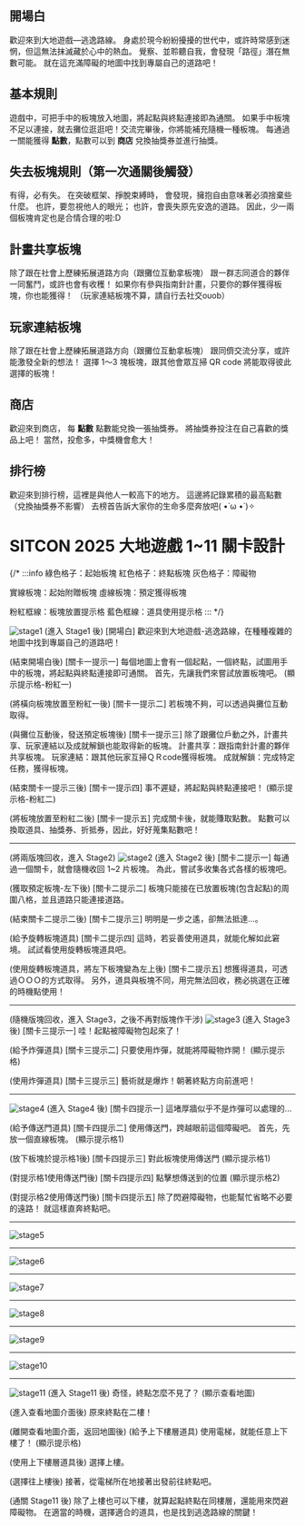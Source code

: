 ## 開場白
歡迎來到大地遊戲—逃逸路線。
身處於現今紛紛擾擾的世代中，或許時常感到迷惘，但這無法抹滅藏於心中的熱血。
覺察、並聆聽自我，會發現「路徑」潛在無數可能。
就在這充滿障礙的地圖中找到專屬自己的道路吧！

## 基本規則
遊戲中，可把手中的板塊放入地圖，將起點與終點連接即為通關。
如果手中板塊不足以連接，就去攤位逛逛吧！交流完畢後，你將能補充隨機一種板塊。
每通過一關能獲得 **點數**，點數可以到 **商店** 兌換抽獎券並進行抽獎。

## 失去板塊規則（第一次通關後觸發）
有得，必有失。
在突破框架、掙脫束縛時，
會發現，擁抱自由意味著必須捨棄些什麼。
也許，要忽視他人的眼光；
也許，會喪失原先安逸的道路。
因此，少一兩個板塊肯定也是合情合理的啦:D

## 計畫共享板塊
除了跟在社會上歷練拓展道路方向（跟攤位互動拿板塊）
跟一群志同道合的夥伴一同奮鬥，或許也會有收穫！
如果你有參與指南針計畫，只要你的夥伴獲得板塊，你也能獲得！
（玩家連結板塊不算，請自行去社交ouob）

## 玩家連結板塊
除了跟在社會上歷練拓展道路方向（跟攤位互動拿板塊）
跟同儕交流分享，或許能激發全新的想法！
選擇 1～3 塊板塊，跟其他會眾互掃 QR code 將能取得彼此選擇的板塊！

## 商店
歡迎來到商店，
每 **點數** 點數能兌換一張抽獎券。
將抽獎券投注在自己喜歡的獎品上吧！
當然，投愈多，中獎機會愈大！

## 排行榜
歡迎來到排行榜，這裡是與他人一較高下的地方。
這邊將記錄累積的最高點數（兌換抽獎券不影響）
去榜首告訴大家你的生命多麼奔放吧( •̀ ω •́ )✧



# SITCON 2025 大地遊戲 1~11 關卡設計
{/* 
:::info
綠色格子：起始板塊
紅色格子：終點板塊
灰色格子：障礙物

實線板塊：起始附贈板塊
虛線板塊：預定獲得板塊

粉紅框線：板塊放置提示格
藍色框線：道具使用提示格
::: */}

![stage1](https://hackmd.io/_uploads/BJnzJnKKyx.png)
(進入 Stage1 後)
[開場白] 
歡迎來到大地遊戲-逃逸路線，在種種複雜的地圖中找到專屬自己的道路吧！

(結束開場白後)
[關卡一提示一] 
每個地圖上會有一個起點，一個終點，試圖用手中的板塊，將起點與終點連接即可通關。
首先，先讓我們來嘗試放置板塊吧。
(顯示提示格-粉紅一)

(將橫向板塊放置至粉紅一後)
[關卡一提示二] 
若板塊不夠，可以透過與攤位互動取得。

(與攤位互動後，發送預定板塊後)
[關卡一提示三] 
除了跟攤位戶動之外，計畫共享、玩家連結以及成就解鎖也能取得新的板塊。
計畫共享：跟指南針計畫的夥伴共享板塊。
玩家連結：跟其他玩家互掃ＱＲcode獲得板塊。
成就解鎖：完成特定任務，獲得板塊。

(結束關卡一提示三後)
[關卡一提示四] 
事不遲疑，將起點與終點連接吧！
(顯示提示格-粉紅二)

(將板塊放置至粉紅二後)
[關卡一提示五]
完成關卡後，就能賺取點數。
點數可以換取道具、抽獎券、折抵券，因此，好好蒐集點數吧！

---
(將兩版塊回收，進入 Stage2)
![stage2](https://hackmd.io/_uploads/B1cUF2KFkl.png)
(進入 Stage2 後)
[關卡二提示一]
每通過一個關卡，就會隨機收回 1~2 片板塊。
為此，嘗試多收集各式各樣的板塊吧。

(獲取預定板塊-左下後)
[關卡二提示二]
板塊只能接在已放置板塊(包含起點)的周圍八格，並且道路只能連接道路。

(結束關卡二提示二後)
[關卡二提示三]
明明是一步之遙，卻無法抵達...。

(給予旋轉板塊道具)
[關卡二提示四]
這時，若妥善使用道具，就能化解如此窘境。
試試看使用旋轉板塊道具吧。

(使用旋轉板塊道具，將左下板塊變為左上後)
[關卡二提示五]
想獲得道具，可透過ＯＯＯ的方式取得。
另外，道具與板塊不同，用完無法回收，務必挑選在正確的時機點使用！

---
(隨機版塊回收，進入 Stage3，之後不再對版塊作干涉)
![stage3](https://hackmd.io/_uploads/HJ7ecatFkg.png)
(進入 Stage3 後)
[關卡三提示一]
哇！起點被障礙物包起來了！

(給予炸彈道具)
[關卡三提示二]
只要使用炸彈，就能將障礙物炸開！
(顯示提示格)

(使用炸彈道具)
[關卡三提示三]
藝術就是爆炸！朝著終點方向前進吧！

---
![stage4](https://hackmd.io/_uploads/HJRU2aFtJx.png)
(進入 Stage4 後)
[關卡四提示一]
這堵厚牆似乎不是炸彈可以處理的...

(給予傳送門道具)
[關卡四提示二]
使用傳送門，跨越眼前這個障礙吧。
首先，先放一個直線板塊。
(顯示提示格1)

(放下板塊於提示格1後)
[關卡四提示三]
對此板塊使用傳送門
(顯示提示格1)

(對提示格1使用傳送門後)
[關卡四提示四]
點擊想傳送到的位置
(顯示提示格2)

(對提示格2使用傳送門後)
[關卡四提示五]
除了閃避障礙物，也能幫忙省略不必要的遠路！
就這樣直奔終點吧。

---
![stage5](https://hackmd.io/_uploads/rJ1UdAKYkg.png)

---
![stage6](https://hackmd.io/_uploads/B1v-dAYFyg.png)

---
![stage7](https://hackmd.io/_uploads/S168_CFFJl.png)

---
![stage8](https://hackmd.io/_uploads/ByG9OAtFyx.png)

---
![stage9](https://hackmd.io/_uploads/H1ADuAYY1x.png)

---
![stage10](https://hackmd.io/_uploads/ByKq_RFt1e.png)

---
![stage11](https://hackmd.io/_uploads/rknTOCtKkg.png)
(進入 Stage11 後)
奇怪，終點怎麼不見了？
(顯示查看地圖)

(進入查看地圖介面後)
原來終點在二樓！

(離開查看地圖介面，返回地圖後)
(給予上下樓層道具)
使用電梯，就能任意上下樓了！
(顯示提示格)

(使用上下樓層道具後)
選擇上樓。

(選擇往上樓後)
接著，從電梯所在地接著出發前往終點吧。

(通關 Stage11 後)
除了上樓也可以下樓，就算起點終點在同樓層，還能用來閃避障礙物。
在適當的時機，選擇適合的道具，也是找到逃逸路線的關鍵！